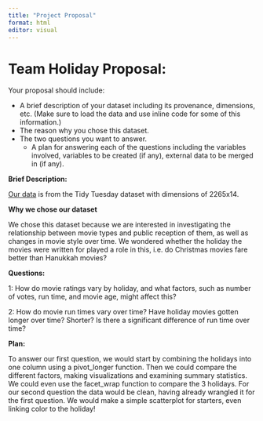 ```yaml
---
title: "Project Proposal"
format: html
editor: visual
---
```


# Team Holiday Proposal: 

Your proposal should include:

-   A brief description of your dataset including its provenance, dimensions, etc. (Make sure to load the data and use inline code for some of this information.)
-   The reason why you chose this dataset.
-   The two questions you want to answer.
    -   A plan for answering each of the questions including the variables involved, variables to be created (if any), external data to be merged in (if any).

**Brief Description:**

[Our data](https://github.com/rfordatascience/tidytuesday/blob/master/data/2023/2023-12-12/readme.md) is from the Tidy Tuesday dataset with dimensions of 2265x14. 

**Why we chose our dataset**

We chose this dataset because we are interested in investigating the relationship between movie types and public reception of them, as well as changes in movie style over time. We wondered whether the holiday the movies were written for played a role in this, i.e. do Christmas movies fare better than Hanukkah movies? 

**Questions:**

1: How do movie ratings vary by holiday, and what factors, such as number of votes, run time, and movie age, might affect this?

2: How do movie run times vary over time? Have holiday movies gotten longer over time? Shorter? Is there a significant difference of run time over time? 

**Plan:**

To answer our first question, we would start by combining the holidays into one column using a pivot_longer function. Then we could compare the different factors, making visualizations and examining summary statistics. We could even use the facet_wrap function to compare the 3 holidays. For our second question the data would be clean, having already wrangled it for the first question. We would make a simple scatterplot for starters, even linking color to the holiday!  
